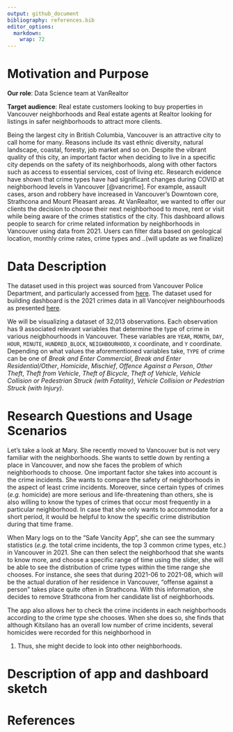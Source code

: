 ```yaml
---
output: github_document
bibliography: references.bib
editor_options: 
  markdown: 
    wrap: 72
---
```


# Motivation and Purpose

**Our role**: Data Science team at VanRealtor

**Target audience**: Real estate customers looking to buy properties in
Vancouver neighborhoods and Real estate agents at Realtor looking for
listings in safer neighborhoods to attract more clients.

Being the largest city in British Columbia, Vancouver is an attractive
city to call home for many. Reasons include its vast ethnic diversity,
natural landscape, coastal, foresty, job market and so on. Despite the
vibrant quality of this city, an important factor when deciding to live
in a specific city depends on the safety of its neighborhoods, along
with other factors such as access to essential services, cost of living
etc. Research evidence have shown that crime types have had significant
changes during COVID at neighborhood levels in Vancouver [\@vancrime].
For example, assault cases, arson and robbery have increased in
Vancouver's Downtown core, Strathcona and Mount Pleasant areas. At
VanRealtor, we wanted to offer our clients the decision to choose their
next neighborhood to move, rent or visit while being aware of the crimes
statistics of the city. This dashboard allows people to search for crime
related information by neighborhoods in Vancouver using data from 2021.
Users can filter data based on geological location, monthly crime rates,
crime types and ..(will update as we finaliize)

# Data Description

The dataset used in this project was sourced from Vancouver Police
Department, and particularly accessed from
[here](https://geodash.vpd.ca/opendata/#). The dataset used for building
dashboard is the 2021 crimes data in all Vancojver neighbourhoods as
presented [here](https://geodash.vpd.ca/opendata/#).

We will be visualizing a dataset of 32,013 observations. Each
observation has 9 associated relevant variables that determine the type
of crime in various neigbhourhoods in Vancouver. These variables are
`YEAR`, `MONTH`, `DAY`, `HOUR`, `MINUTE`, `HUNDRED_BLOCK`,
`NEIGHBOURHOOD`, `X` coordinate, and `Y` coordinate. Depending on what
values the aforementioned variables take, `TYPE` of crime can be one of
*Break and Enter Commercial*, *Break and Enter Residential/Other*,
*Homicide*, *Mischief*, *Offence Against a Person*, *Other Theft*,
*Theft from Vehicle*, *Theft of Bicycle*, *Theft of Vehicle*, *Vehicle
Collision or Pedestrian Struck (with Fatality)*, *Vehicle Collision or
Pedestrian Struck (with Injury)*.

# Research Questions and Usage Scenarios

Let's take a look at Mary. She recently moved to Vancouver but is not
very familiar with the neighborhoods. She wants to settle down by
renting a place in Vancouver, and now she faces the problem of which
neighborhoods to choose. One important factor she takes into account is
the crime incidents. She wants to compare the safety of neighborhoods in
the aspect of least crime incidents. Moreover, since certain types of
crimes (*e.g.* homicide) are more serious and life-threatening than
others, she is also willing to know the types of crimes that occur most
frequently in a particular neighborhood. In case that she only wants to
accommodate for a short period, it would be helpful to know the specific
crime distribution during that time frame.

When Mary logs on to the "Safe Vancity App", she can see the summary
statistics (*e.g.* the total crime incidents, the top 3 common crime
types, etc.) in Vancouver in 2021. She can then select the neighborhood
that she wants to know more, and choose a specific range of time using
the slider, she will be able to see the distribution of crime types
within the time range she chooses. For instance, she sees that during
2021-06 to 2021-08, which will be the actual duration of her residence
in Vancouver, "offense against a person" takes place quite often in
Strathcona. With this information, she decides to remove Strathcona from
her candidate list of neighborhoods.

The app also allows her to check the crime incidents in each
neighborhoods according to the crime type she chooses. When she does so,
she finds that although Kitsilano has an overall low number of crime
incidents, several homicides were recorded for this neighborhood in

1.  Thus, she might decide to look into other neighborhoods.

# Description of app and dashboard sketch

# References

